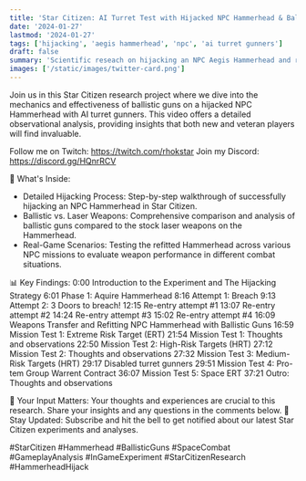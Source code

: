 ```yaml
---
title: 'Star Citizen: AI Turret Test with Hijacked NPC Hammerhead & Ballistics'
date: '2024-01-27'
lastmod: '2024-01-27'
tags: ['hijacking', 'aegis hammerhead', 'npc', 'ai turret gunners']
draft: false
summary: 'Scientific reseach on hijacking an NPC Aegis Hammerhead and refitted with ballistic guns for AI turrent gunner use and effectivness.'
images: ['/static/images/twitter-card.png']
---
```

Join us in this Star Citizen research project where we dive into the mechanics and effectiveness of ballistic guns on a hijacked NPC Hammerhead with AI turret gunners. This video offers a detailed observational analysis, providing insights that both new and veteran players will find invaluable.

Follow me on Twitch: https://twitch.com/rhokstar
Join my Discord: https://discord.gg/HQnrRCV

<YouTube id="amRrFXhgwAM"/>

🔬 What's Inside:

- Detailed Hijacking Process: Step-by-step walkthrough of successfully hijacking an NPC Hammerhead in Star Citizen.
- Ballistic vs. Laser Weapons: Comprehensive comparison and analysis of ballistic guns compared to the stock laser weapons on the Hammerhead.
- Real-Game Scenarios: Testing the refitted Hammerhead across various NPC missions to evaluate weapon performance in different combat situations.

📊 Key Findings:
0:00 Introduction to the Experiment and The Hijacking Strategy
6:01 Phase 1: Aquire Hammerhead
8:16 Attempt 1: Breach
9:13 Attempt 2: 3 Doors to breach!
12:15 Re-entry attempt #1
13:07 Re-entry attempt #2
14:24 Re-entry attempt #3
15:02 Re-entry attempt #4
16:09 Weapons Transfer and Refitting NPC Hammerhead with Ballistic Guns
16:59 Mission Test 1: Extreme Risk Target (ERT)
21:54 Mission Test 1: Thoughts and observations
22:50 Mission Test 2: High-Risk Targets (HRT)
27:12 Mission Test 2: Thoughts and observations
27:32 Mission Test 3: Medium-Risk Targets (HRT)
29:17 Disabled turret gunners
29:51 Mission Test 4: Pro-tem Group Warrent Contract
36:07 Mission Test 5: Space ERT
37:21 Outro: Thoughts and observations

🚀 Your Input Matters: Your thoughts and experiences are crucial to this research. Share your insights and any questions in the comments below.
🔔 Stay Updated: Subscribe and hit the bell to get notified about our latest Star Citizen experiments and analyses.

#StarCitizen #Hammerhead #BallisticGuns #SpaceCombat #GameplayAnalysis #InGameExperiment #StarCitizenResearch #HammerheadHijack